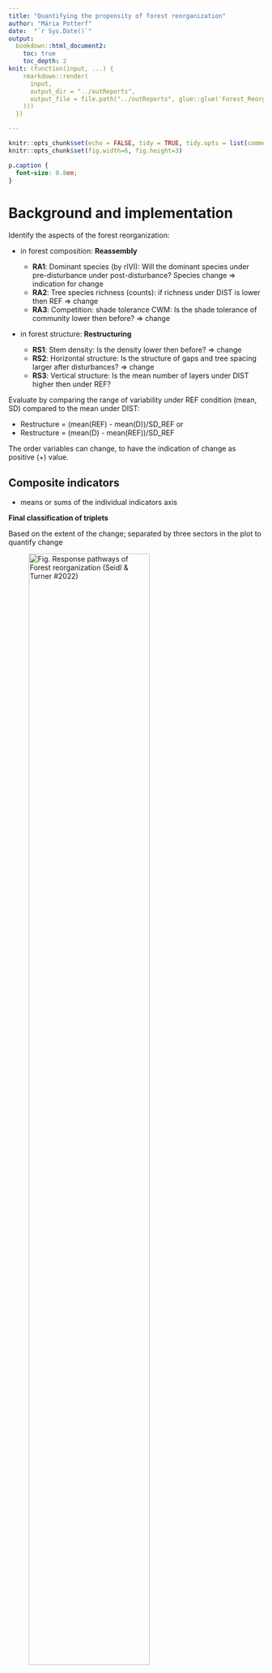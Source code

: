 ```yaml
---
title: "Quantifying the propensity of forest reorganization"
author: "Mária Potterf"
date:  "`r Sys.Date()`"
output: 
  bookdown::html_document2:
    toc: true
    toc_depth: 2
knit: (function(input, ...) {
    rmarkdown::render(
      input,
      output_dir = "../outReports",
      output_file = file.path("../outReports", glue::glue('Forest_Reorg_{Sys.Date()}'
    )))
  })

---
```


```r
knitr::opts_chunk$set(echo = FALSE, tidy = TRUE, tidy.opts = list(comment = FALSE), message = F, warning = F)
knitr::opts_chunk$set(fig.width=6, fig.height=3) 

```


```css
p.caption {
  font-size: 0.8em;
}
```

# Background and implementation

Identify the aspects of the forest reorganization:

* in forest composition: **Reassembly**

    + **RA1**:  Dominant species (by rIVI): Will the dominant species under pre-disturbance under post-disturbance? Species change => indication for change
    + **RA2**: Tree species richness (counts): if richness under DIST is lower then REF => change   
    + **RA3**: Competition: shade tolerance CWM: Is the shade tolerance of community lower then before? => change  

* in forest structure: **Restructuring**

    + **RS1**: Stem density: Is the density lower then before? => change
    + **RS2**: Horizontal structure: Is the structure of gaps and tree spacing larger after disturbances? => change
    + **RS3**: Vertical structure: Is the mean number of layers under DIST higher then under REF?    

Evaluate by comparing the range of variability under REF condition (mean, SD) compared to the mean under DIST:

- Restructure  = (mean(REF) - mean(D))/SD_REF or
- Restructure  = (mean(D) - mean(REF))/SD_REF

The order variables can change, to have the indication of change as positive (+) value.


## Composite indicators

- means or sums of the individual indicators axis


**Final classification of triplets**

Based on the extent of the change; separated by 
three sectors in the plot to quantify change

![Fig. Response pathways of Forest reorganization (Seidl & Turner #2022)](C:/Users/ge45lep/Documents/2021_Franconia_mortality/r_franconia_mortality/inImg/response_pathways.png){width=75%}


# Describe study sites 

The number of samples triplets by dominant tree species. Each triplet has 3 management categories: 

- REF       - reference, undisturbed sites
- Unmanaged - disturbed sites by drought, uncleared
- Managed   - cleared


```r

knitr::opts_knit$set(root.dir = rprojroot::find_rstudio_root_file('C:/Users/ge45lep/Documents/2021_Franconia_mortality/r_franconia_mortality'))

```


```r
#knitr::opts_knit$set(root.dir = "C:/Users/ge45lep/Documents/2021_Franconia_mortality/r_franconia_mortality")

#getwd()
```





```r
# rm(list=ls())

#getwd()

# Input data -------------------------------------------------------------------
#getwd()
load(file = paste(getwd(), "outData/dataToPlot.Rdata", sep = '/'))
load(file = "outData/dat_restr.Rdata")
load(file = "outData/vegData.Rdata")
load(file = "outData/dataToPlot.Rdata")
load(file = "outData/auxData.Rdata")



#### Source paths and functions  -----------------------------------------------

source('myPaths.R')


#### Read libraries  -----------------------------------------------------------
library(knitr)
library(readxl)
library(dplyr)
library(data.table)
library(tidyr)
library(ggplot2)
library(stringr)  # use regex expressions
#library(gridExtra)
library(ggpubr)


```

```r
# set theme: plotting: 
theme_set(theme_bw())
theme_update(legend.position = 'bottom',
             aspect.ratio=1)

```



```r
#print(getwd())
out_summary <- dat %>%
 group_by(dom_sp) %>%
 distinct(trip_n) %>%
 tally() %>%
 rename(species=dom_sp,
        triplets_count = n)

```


```r
n_sites <-
  dat %>%
  group_by(trip_n, dom_sp, manag, sub_n) %>%
  distinct() %>%
  nrow()

```

**Sites overview:** 

Triplets count:  **`r length(unique(dat$trip_n))`**

Total count of plots (4m2) per triplet&category : **`r n_sites`** plots



```r
# print nice table in knitr
out_summary %>% knitr::kable("markdown")

```


### Collected data overview 
 
 
Plot (4m^2):  

 - seedlings:
    +  regeneration < 1.3 m: BA = 0, 
    + regeneration 1.3m-2 m, estimated DBH = 0.8 cm, BA accordingly
 - advanced regeneration: 
    + DBH & height measured for each tree
 - mature trees:
    + DBH measured for each tree
 
 
Surroundings (<15m from the plot center):

 - nearest advanced regeneration: species
 - nearest mature tree: species, DBH
 
 
## Tree density estimation

Two approaches: 

 - density based on plot values (counts of trees/plot = 4 m2)
 - distance density estimation (based on nearest distance metrics)
 
Both metrics are slope corrected and recalculated to count of trees/ha.


```r

#p_advanced_hist  

```





## Species importance value

Calculate **species importance value**

**Importance Value** is a measure of how dominant a species is in a given forest area. 

 - *Relative density*, the number of individuals per area as a percent of the number of individuals of all species.
 - *Relative basal area*.  the total basal area of Species A as a percent of the total basal area of all species.  Basal area is the sum of the cross sectional area of all the trees of species A, measured at 4.5 ft. above ground. The forester actually measures diameter and then converts that number to basal area.
 
Each of these values is expressed as a percent, and ranges from 0 to 100.

The **Importance Value** is the sum of these three measures, and can range from 0 to 200. Scaled to [0-100] for comarison purposes. The frequency (i.e. the occurence of species per plot) is neglected, to obtain the variation between the plots within the site.

 **Importance value** calculated here considers the extent of the 4m2 plot and distance based on nearest distance measures (for advanced and mature regeneration in surroundings, up to 15 m). 
 
 

## Advanced regeneration in surroundings:  missing DBH?

Show mean values of the DBH of the advanced regeneration from PLOT:

The DBH values of the Advanced regeneration on the PLOT can serve as a replacement for the NA values of advanced regeneration in the Surrounding. 


## Mean value of advanced regeneration DBH from PLOT:

```r

p_dbh_dist  

```


## Density: mature and advanced regeneration 

the tree is present on the PLOT and in the ENV:

 - mature
 - advanced

If both values are present (mature and advanced regeneration tree in the PLOT and ENV), select the nearest tree; ignore the species. 

Mature trees_ENV are missing in 100 plots (located out of the focus radius)
Advanced regeneration is missing from ~ 200 plots. 





# Quantify forest reorganization

## Reassembly
### RA1: Dominant species

- based on species importance value. Dominant species = species with the highest importance value.

Change: if the dominant tree species changes.

```r

p_RA1_pred  

```

### RA2: Tree species richness 

Number of different tree species per site. 
Change: if the species richness lowers after disturbance. 

```r

p_RA2_pred

```


### RA3: Competition: Shade tolerance

Community weighted mean of the species shade tolerance. 
Change: if the species CWM lowers after disturbance. 
 
```r

p_RA3_pred


```





## Restructure

### RS1: Stem density

Compare the stem density before or after disturbance.

Change: if the stem density lowers after disturbance. 



```r

p_RS1_pred

```


### RS2: Horizontal structure 

Compare horizontal structure pre-& post-disturbance.

Change: if the horizontal structure is larger after disturbance.

**Very sensitive if taking into account only  distance to the mature trees, or mature trees and advanced regeneration!!**

  
```r

p_RS2_both

```


```r

p_RS2_mature

```


#### Investigate the horizontal distances between:

 - Average distance for Advanced regeneration and for Mature trees before and after completing missing trees (if no tree was present, the distance to the nearest one was set to 16m, outsite of the search radius).

```r

p_distances

```


```r

p_avg_distance_nearest

```




### RS3: Vertical structure 

How many layers had the stand pre-post-disturbance?

Change: indicated by different layers number. 

```r

p_RS3_pred


```

# Density distribution: 6 indicators

```r

p_6vars


```

# Results 
## Forest  propensity to reorganize

## By tree species: Average values

```r

p_scatter_mean

```



### Euclidean distances: measure of change intensity

Calculate the distances of individual triplets alternatives (Managed-Unmanaged) towards the origin [0,0]. The larger the distance, the higher propensity to reorganize.

```r

p_euclid_lollipop + 
  theme(axis.text.x=element_blank(),
               legend.position = 'bottom') 
```


### Euclidean distanced by species and management 2

```r

p_segment  
```



## Classify triplets resilience


### Summary table: resilience by Tree species

Classify the type of the reorganization based on the Euclidean distance (the intensity of change)  and the direction (towards the Reassembly or Restructure, or Both). 

```r
# print nice table in knitr
table(res_classes$group, res_classes$dom_sp) %>% knitr::kable("markdown", caption = 'Forest reorganization classes by forest management type. Resilience value - if change is less then <0.5. Extreme values represent change > 1.5. RA - Reassembly. RS- Restructure, RA-RS - both.')

```

### Summary table: resilience by Management type

```r
# print nice table in knitr
table(res_classes$group, res_classes$manag) %>% knitr::kable("markdown", caption = 'Forest reorganization classes by tree species. Resilience value - if change is less then <0.5. Extreme values represent change > 1.5. RA - Reassembly. RS- Restructure, RA-RS - both')

```

## Importance of reorganizaton axes: 

```r

p_drivers

```

## Drivers

### Disturbance patch size vs Euclid

```r

p_dist_patch

```

### Temp anomaly vs Euclid

```r

p_anom_temp

```